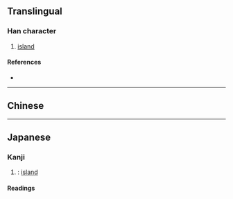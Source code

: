 {{also|島|嶋|㠀}}
{{character info/new}}
==Translingual==

===Han character===
{{Han char|rn=46|rad=山|as=11|sn=14|four=|canj=UHAF,XUHAF|ids=⿱山鳥}}

# [[island]]

====References====
* {{Han ref|kx=0319.111|dkj=08435|dj=0619.180|hdz=10794.201|uh=5D8C|ud=23948}}

----

==Chinese==
{{zh-see|島|v}}

----

==Japanese==

===Kanji===
{{ja-kanji|grade=|rs=山11}}

# {{altform|ja|島}}: [[island]]

====Readings====
{{ja-readings
|goon=とう<たう
|kanon=とう<たう
|kun=しま-
}}